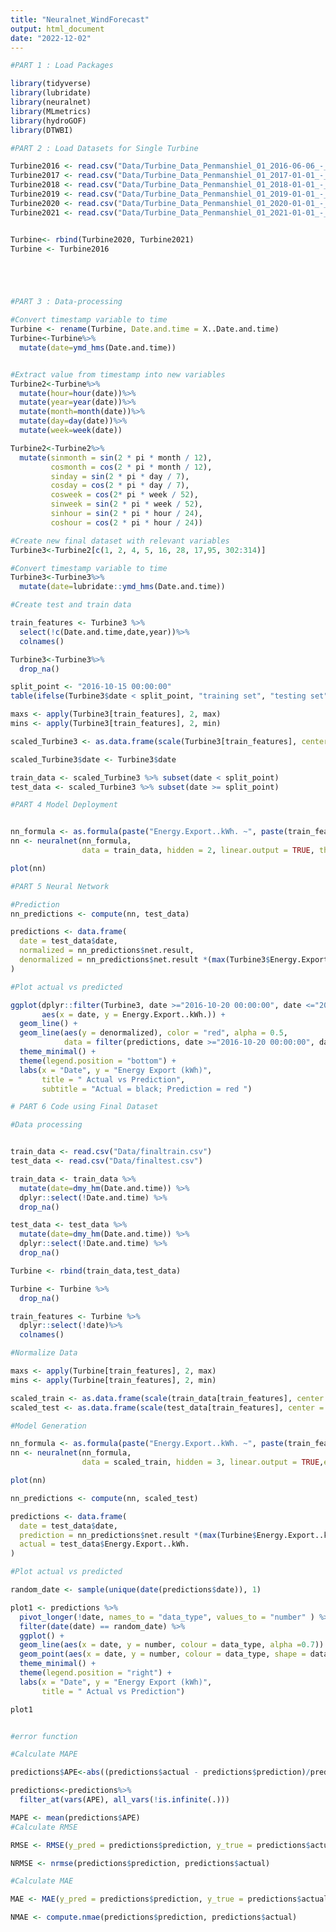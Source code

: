 ```yaml
---
title: "Neuralnet_WindForecast"
output: html_document
date: "2022-12-02"
---
```


```r
#PART 1 : Load Packages

library(tidyverse)
library(lubridate)
library(neuralnet)
library(MLmetrics)
library(hydroGOF)
library(DTWBI)

```

```r
#PART 2 : Load Datasets for Single Turbine

Turbine2016 <- read.csv("Data/Turbine_Data_Penmanshiel_01_2016-06-06_-_2017-01-01_1042.csv", skip = 9)
Turbine2017 <- read.csv("Data/Turbine_Data_Penmanshiel_01_2017-01-01_-_2018-01-01_1042.csv", skip = 9)
Turbine2018 <- read.csv("Data/Turbine_Data_Penmanshiel_01_2018-01-01_-_2019-01-01_1042.csv", skip = 9)
Turbine2019 <- read.csv("Data/Turbine_Data_Penmanshiel_01_2019-01-01_-_2020-01-01_1042.csv", skip = 9)
Turbine2020 <- read.csv("Data/Turbine_Data_Penmanshiel_01_2020-01-01_-_2021-01-01_1042.csv", skip = 9)
Turbine2021 <- read.csv("Data/Turbine_Data_Penmanshiel_01_2021-01-01_-_2021-07-01_1042.csv", skip = 9)


Turbine<- rbind(Turbine2020, Turbine2021)
Turbine <- Turbine2016






```

```r
#PART 3 : Data-processing

#Convert timestamp variable to time
Turbine <- rename(Turbine, Date.and.time = X..Date.and.time)
Turbine<-Turbine%>%
  mutate(date=ymd_hms(Date.and.time))


#Extract value from timestamp into new variables
Turbine2<-Turbine%>%
  mutate(hour=hour(date))%>%
  mutate(year=year(date))%>%
  mutate(month=month(date))%>%
  mutate(day=day(date))%>%
  mutate(week=week(date))

Turbine2<-Turbine2%>%
  mutate(sinmonth = sin(2 * pi * month / 12),
         cosmonth = cos(2 * pi * month / 12),
         sinday = sin(2 * pi * day / 7),
         cosday = cos(2 * pi * day / 7),
         cosweek = cos(2* pi * week / 52),
         sinweek = sin(2 * pi * week / 52),
         sinhour = sin(2 * pi * hour / 24),
         coshour = cos(2 * pi * hour / 24))

#Create new final dataset with relevant variables
Turbine3<-Turbine2[c(1, 2, 4, 5, 16, 28, 17,95, 302:314)]

#Convert timestamp variable to time
Turbine3<-Turbine3%>%
  mutate(date=lubridate::ymd_hms(Date.and.time))

#Create test and train data

train_features <- Turbine3 %>% 
  select(!c(Date.and.time,date,year))%>% 
  colnames()

Turbine3<-Turbine3%>%
  drop_na()

split_point <- "2016-10-15 00:00:00"
table(ifelse(Turbine3$date < split_point, "training set", "testing set"))

maxs <- apply(Turbine3[train_features], 2, max)
mins <- apply(Turbine3[train_features], 2, min)

scaled_Turbine3 <- as.data.frame(scale(Turbine3[train_features], center = mins, scale = maxs - mins))

scaled_Turbine3$date <- Turbine3$date

train_data <- scaled_Turbine3 %>% subset(date < split_point)
test_data <- scaled_Turbine3 %>% subset(date >= split_point)

```

```r
#PART 4 Model Deployment


nn_formula <- as.formula(paste("Energy.Export..kWh. ~", paste(train_features, collapse = "+")))
nn <- neuralnet(nn_formula, 
                data = train_data, hidden = 2, linear.output = TRUE, threshold =0.1, stepmax = 1e+5)

plot(nn)


```

```r
#PART 5 Neural Network

#Prediction
nn_predictions <- compute(nn, test_data)

predictions <- data.frame(
  date = test_data$date,
  normalized = nn_predictions$net.result,
  denormalized = nn_predictions$net.result *(max(Turbine3$Energy.Export..kWh.)-min(Turbine3$Energy.Export..kWh.))+min(Turbine3$Energy.Export..kWh.)
)

#Plot actual vs predicted

ggplot(dplyr::filter(Turbine3, date >="2016-10-20 00:00:00", date <="2016-10-20 23:00:00"),
       aes(x = date, y = Energy.Export..kWh.)) +
  geom_line() +
  geom_line(aes(y = denormalized), color = "red", alpha = 0.5,
            data = filter(predictions, date >="2016-10-20 00:00:00", date <="2016-10-20 23:00:00" )) +
  theme_minimal() +
  theme(legend.position = "bottom") +
  labs(x = "Date", y = "Energy Export (kWh)",
       title = " Actual vs Prediction",
       subtitle = "Actual = black; Prediction = red ")
```
```r
# PART 6 Code using Final Dataset

#Data processing


train_data <- read.csv("Data/finaltrain.csv")
test_data <- read.csv("Data/finaltest.csv")

train_data <- train_data %>% 
  mutate(date=dmy_hm(Date.and.time)) %>% 
  dplyr::select(!Date.and.time) %>% 
  drop_na()

test_data <- test_data %>% 
  mutate(date=dmy_hm(Date.and.time)) %>% 
  dplyr::select(!Date.and.time) %>% 
  drop_na()

Turbine <- rbind(train_data,test_data)

Turbine <- Turbine %>% 
  drop_na()

train_features <- Turbine %>% 
  dplyr::select(!date)%>% 
  colnames()

#Normalize Data

maxs <- apply(Turbine[train_features], 2, max)
mins <- apply(Turbine[train_features], 2, min)

scaled_train <- as.data.frame(scale(train_data[train_features], center = mins, scale = maxs - mins))
scaled_test <- as.data.frame(scale(test_data[train_features], center = mins, scale = maxs - mins))

#Model Generation

nn_formula <- as.formula(paste("Energy.Export..kWh. ~", paste(train_features, collapse = "+")))
nn <- neuralnet(nn_formula, 
                data = scaled_train, hidden = 3, linear.output = TRUE,err.fct = "sse", threshold =0.1, algorithm = "rprop+",stepmax = 1e+5)

plot(nn)

nn_predictions <- compute(nn, scaled_test)

predictions <- data.frame(
  date = test_data$date,
  prediction = nn_predictions$net.result *(max(Turbine$Energy.Export..kWh.)-min(Turbine$Energy.Export..kWh.))+min(Turbine$Energy.Export..kWh.),
  actual = test_data$Energy.Export..kWh.
)

#Plot actual vs predicted

random_date <- sample(unique(date(predictions$date)), 1)

plot1 <- predictions %>% 
  pivot_longer(!date, names_to = "data_type", values_to = "number" ) %>% 
  filter(date(date) == random_date) %>% 
  ggplot() +
  geom_line(aes(x = date, y = number, colour = data_type, alpha =0.7)) +
  geom_point(aes(x = date, y = number, colour = data_type, shape = data_type)) +
  theme_minimal() +
  theme(legend.position = "right") +
  labs(x = "Date", y = "Energy Export (kWh)",
       title = " Actual vs Prediction")

plot1



```
```r
#error function

#Calculate MAPE

predictions$APE<-abs((predictions$actual - predictions$prediction)/predictions$actual) * 100

predictions<-predictions%>%
  filter_at(vars(APE), all_vars(!is.infinite(.)))

MAPE <- mean(predictions$APE)
#Calculate RMSE

RMSE <- RMSE(y_pred = predictions$prediction, y_true = predictions$actual)

NRMSE <- nrmse(predictions$prediction, predictions$actual)

#Calculate MAE

MAE <- MAE(y_pred = predictions$prediction, y_true = predictions$actual)

NMAE <- compute.nmae(predictions$prediction, predictions$actual)

```



